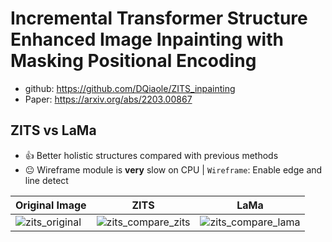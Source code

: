 # Incremental Transformer Structure Enhanced Image Inpainting with Masking Positional Encoding

- github: https://github.com/DQiaole/ZITS_inpainting
- Paper: https://arxiv.org/abs/2203.00867

## ZITS vs LaMa

- 👍 Better holistic structures compared with previous methods
- 😐 Wireframe module is **very** slow on CPU | `Wireframe`: Enable edge and line detect

| Original Image                                                                                                         | ZITS                                                                                                                       | LaMa                                                                                                                       |
| ---------------------------------------------------------------------------------------------------------------------- | -------------------------------------------------------------------------------------------------------------------------- | -------------------------------------------------------------------------------------------------------------------------- |
| ![zits_original](https://user-images.githubusercontent.com/3998421/180464918-eb13ebfb-8718-461c-9e8b-7f6d8bb7a84f.png) | ![zits_compare_zits](https://user-images.githubusercontent.com/3998421/180464914-4db722c9-047f-48fe-9bb4-916ba09eb5c6.png) | ![zits_compare_lama](https://user-images.githubusercontent.com/3998421/180464903-ffb5f770-4372-4488-ba76-4b4a8c3323f5.png) |
